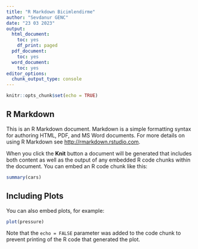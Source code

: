 ---
title: "R Markdown Bicimlendirme"
author: "Sevdanur GENC"
date: "23 03 2023"
output:
  html_document:
    toc: yes
    df_print: paged
  pdf_document:
    toc: yes
  word_document:
    toc: yes
editor_options:
  chunk_output_type: console
---

```{r setup, include=FALSE}
knitr::opts_chunk$set(echo = TRUE)
```

## R Markdown

This is an R Markdown document. Markdown is a simple formatting syntax for authoring HTML, PDF, and MS Word documents. For more details on using R Markdown see <http://rmarkdown.rstudio.com>.

When you click the **Knit** button a document will be generated that includes both content as well as the output of any embedded R code chunks within the document. You can embed an R code chunk like this:

```{r cars}
summary(cars)
```

## Including Plots

You can also embed plots, for example:

```{r pressure, echo=FALSE}
plot(pressure)
```

Note that the `echo = FALSE` parameter was added to the code chunk to prevent printing of the R code that generated the plot.
